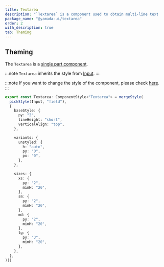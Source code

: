 ```yaml
---
title: Textarea
description: "`Textarea` is a component used to obtain multi-line text input."
package_name: "@yamada-ui/textarea"
order: 2
with_description: true
tab: Theming
---
```


## Theming

The `Textarea` is a [single part component](/styled-system/theming/component-styles#single-part-components).

:::note
`Textarea` inherits the style from [Input](/components/forms/input).
:::

:::note
If you want to change the style of the component, please check [here](/styled-system/theming/customize-theme#changing-the-style-of-components).
:::

```ts
export const Textarea: ComponentStyle<"Textarea"> = mergeStyle(
  pickStyle(Input, "field"),
  {
    baseStyle: {
      py: "2",
      lineHeight: "short",
      verticalAlign: "top",
    },

    variants: {
      unstyled: {
        h: "auto",
        py: "0",
        px: "0",
      },
    },

    sizes: {
      xs: {
        py: "2",
        minH: "20",
      },
      sm: {
        py: "2",
        minH: "20",
      },
      md: {
        py: "2",
        minH: "20",
      },
      lg: {
        py: "3",
        minH: "20",
      },
    },
  },
)()
```
